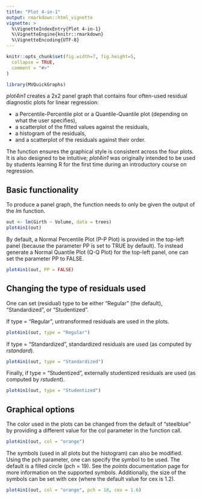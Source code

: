 ```yaml
---
title: "Plot 4-in-1"
output: rmarkdown::html_vignette
vignette: >
  %\VignetteIndexEntry{Plot 4-in-1}
  %\VignetteEngine{knitr::rmarkdown}
  %\VignetteEncoding{UTF-8}
---
```


```r
knitr::opts_chunk$set(fig.width=7, fig.height=5,
  collapse = TRUE,
  comment = "#>"
)
```

```r
library(MVQuickGraphs)
```

_plot4in1_ creates a 2x2 panel graph that contains four often-used residual diagnostic plots for linear regression:

- a Percentile-Percentile plot or a Quantile-Quantile plot (depending on what the user specifies),
- a scatterplot of the fitted values against the residuals,
- a histogram of the residuals,
- and a scatterplot of the residuals against their order.

The function ensures the graphical style is consistent across the four plots. It is also designed to be intuitive; _plot4in1_ was originally intended to be used by students learning R for the first time during an introductory course on regression.

## Basic functionality

To produce a panel graph, the function needs to only be given the output of the _lm_ function.

```r
out <- lm(Girth ~ Volume, data = trees)
plot4in1(out)
```

By default, a Normal Percentile Plot (P-P Plot) is provided in the top-left panel (because the parameter PP is set to TRUE by default). To instead generate a Normal Quantile Plot (Q-Q Plot) for the top-left panel, one can set the parameter PP to FALSE.

```r
plot4in1(out, PP = FALSE)
```

## Changing the type of residuals used

One can set (residual) type to be either "Regular" (the default), "Standardized", or "Studentized". 

If type = "Regular", untransformed residuals are used in the plots.

```r
plot4in1(out, type = "Regular")
```

If type = "Standardized", standardized residuals are used (as computed by _rstandard_).

```r
plot4in1(out, type = "Standardized")
```

Finally, if type = "Studentized", externally studentized residuals are used (as computed by _rstudent_).

```r
plot4in1(out, type = "Studentized")
```

## Graphical options

The color used in the plots can be changed from the default of "steelblue" by providing a different value for the col parameter in the function call.

```r
plot4in1(out, col = "orange")
```

The symbols (used in all plots but the histogram) can also be modified. Using the pch parameter, one can specify the symbol to be used. The default is a filled circle (pch = 19). See the _points_ documentation page for more information on the supported symbols. Additionally, the size of the symbols can be set with cex (where the default value for cex is 1.2).

```r
plot4in1(out, col = "orange", pch = 18, cex = 1.6)
```
